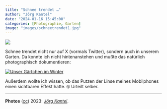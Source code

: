 ```yaml
---
title: "Schnee trendet …"
author: "Jörg Kantel"
date: "2024-01-16 15:45:00"
categories: [Photographie, Garten]
image: "images/schneetrendet1.jpg"
---
```


[![](images/schneetrendet1-b.jpg)](https://www.flickr.com/photos/schockwellenreiter/53468101755/)

Schnee trendet nicht nur auf X (vormals Twitter), sondern auch in unserem Garten. Da konnte ich nicht hintenanstehen und mußte das natürlich photographisch dokumentieren:

[![Unser Gärtchen im Winter](images/schneetrendet2.jpg)](https://www.flickr.com/photos/schockwellenreiter/53467816698/)

Außerdem wollte ich wissen, ob das Putzen der Linse meines Mobilphones einen sichtbaren Effekt hatte.&nbsp;🤓 Urteilt selber.

---

**Photos** ([cc](http://creativecommons.org/licenses/by-nc-nd/2.0/)) 2023: *[Jörg Kantel](http://cognitiones.kantel-chaos-team.de/cv.html)*.
